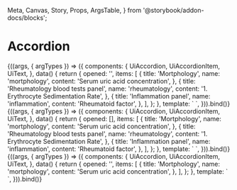   Meta, Canvas, Story, Props, ArgsTable,
} from '@storybook/addon-docs/blocks';

<Meta
  title="Organisms/Accordion"
  component={UiAccordion}
/>

# Accordion

<Canvas>
  <Story
    name="Common"
  >
    {((args, { argTypes }) => ({
      components: {
        UiAccordion,
        UiAccordionItem,
        UiText,
      },
      data() {
        return {
          opened: '',
          items: [
            {
              title: 'Mortphology',
              name: 'mortphology',
              content: 'Serum uric acid concentration',
            },
            {
              title: 'Rheumatology blood tests panel',
              name: 'rheumatology',
              content: '1. Erythrocyte Sedimentation Rate',
            },
            {
              title: 'Inflammation panel',
              name: 'inflammation',
              content: 'Rheumatoid factor',
            },
          ],
        };
      },
      template: `<UiAccordion v-model="opened">
        <template
          v-for="(item, key) in items"
          :key="key"
        >
          <UiAccordionItem
            :name="item.name"
            :title="item.title"
          >
            <UiText>{{ item.content }}</UiText>
          </UiAccordionItem>
        </template>
      </UiAccordion>`,
    })).bind()}
  </Story>
</Canvas>

<Canvas>
  <Story
    name="Multiple opened"
  >
    {((args, { argTypes }) => ({
      components: {
        UiAccordion,
        UiAccordionItem,
        UiText,
      },
      data() {
        return {
          opened: [],
          items: [
            {
              title: 'Mortphology',
              name: 'mortphology',
              content: 'Serum uric acid concentration',
            },
            {
              title: 'Rheumatology blood tests panel',
              name: 'rheumatology',
              content: '1. Erythrocyte Sedimentation Rate',
            },
            {
              title: 'Inflammation panel',
              name: 'inflammation',
              content: 'Rheumatoid factor',
            },
          ],
        };
      },
      template: `<UiAccordion v-model="opened">
        <template
          v-for="(item, key) in items"
          :key="key"
        >
          <UiAccordionItem
            :name="item.name"
            :title="item.title"
          >
            <UiText>{{ item.content }}</UiText>
          </UiAccordionItem>
        </template>
      </UiAccordion>`,
    })).bind()}
  </Story>
</Canvas>

<Canvas>
  <Story
    name="Single accordion"
  >
    {((args, { argTypes }) => ({
      components: {
        UiAccordion,
        UiAccordionItem,
        UiText,
      },
      data() {
        return {
          opened: '',
          items: [
            {
              title: 'Mortphology',
              name: 'mortphology',
              content: 'Serum uric acid concentration',
            },
          ],
        };
      },
      template: `<UiAccordion v-model="opened">
        <template
          v-for="(item, key) in items"
          :key="key"
        >
          <UiAccordionItem
            :name="item.name"
            :title="item.title"
          >
            <UiText>{{ item.content }}</UiText>
          </UiAccordionItem>
        </template>
      </UiAccordion>`,
    })).bind()}
  </Story>
</Canvas>
